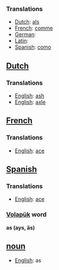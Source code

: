 ===Translations===
*[[Dutch]]: [[als]]
*[[French]]: [[comme]]
*[[German]]: [[]]
*[[Latin]]: [[]]
*[[Spanish]]: [[como]]

==[[Dutch]]==
===Translations===
*[[English]]: [[ash]]
*[[English]]: [[axle]]

==[[French]]==
===Translations===
*[[English]]: [[ace]]

==[[Spanish]]==
===Translations===
*[[English]]: [[ace]]

=== [[Volapük]] word === 
'''as (ays, äs)''' 
== [[noun]] == 
*[[English]]: as